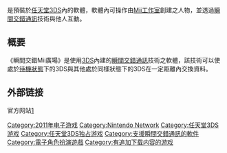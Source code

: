 {{NoteTA
| G1 = Games
}}
{{Infobox VG
| title = 瞬間交錯Mii廣場
| japanese = すれちがいMii広場
| english = StreetPass Mii Plaza
| image =
| caption =
| developer = [[任天堂企劃開發本部|任天堂企劃開發本部]]<br />{{link-ja|Good-Feel|グッド・フィール}}、[[Grezzo|Grezzo]]、[[Spike_Chunsoft|Spike Chunsoft]]、{{link-ja|Prope|プロペ}}、{{link-ja|Arzest|アーゼスト}}
| publisher = [[任天堂|任天堂]]
| series =
| engine =
| platforms = [[任天堂3DS|任天堂3DS]]
| released = {{vgr|JP|26 February 2011|EU|25 March 2011|NA|27 March 2011|AU|31 March 2011}}
| genre = [[電子角色扮演遊戲|角色扮演]]、[[益智游戏|益智]]、[[清版射击游戏|清版射击游戏]]、[[模擬遊戲|模擬]]
| modes = [[單人電子遊戲|單人遊戲]]
| designer =
}}

{{Vgname|瞬間交錯Mii廣場|ja=すれちがいMii広場|en=StreetPass Mii Plaza}}是預裝於[[任天堂3DS|任天堂3DS]]內的軟體，軟體內可操作由[[Mii#Mii工作室|Mii工作室]]創建之人物，並透過[[擦肩通信|瞬間交錯通訊]]技術與他人互動。

== 概要 ==

《瞬間交錯Mii廣場》是使用[[任天堂3DS|3DS]]內建的[[擦肩通信|瞬間交錯通訊]]技術之軟體，該技術可以使處於[[待機|待機狀態]]下的3DS與其他處於同樣狀態下的3DS在一定距離內交換資料。

==外部链接==
官方网站[https://www.nintendo.co.jp/hardware/3dsseries/miiplaza/index.html]
{{任天堂3DS家族}}

{{DEFAULTSORT:Surechigai Mii Hiroba}}
[[Category:2011年电子游戏|Category:2011年电子游戏]]
[[Category:Nintendo_Network|Category:Nintendo Network]]
[[Category:任天堂3DS游戏|Category:任天堂3DS游戏]]
[[Category:任天堂3DS独占游戏|Category:任天堂3DS独占游戏]]
[[Category:支援瞬間交錯通訊的軟件|Category:支援瞬間交錯通訊的軟件]]
[[Category:電子角色扮演遊戲|Category:電子角色扮演遊戲]]
[[Category:有追加下载内容的游戏|Category:有追加下载内容的游戏]]

{{nintendo-stub}}